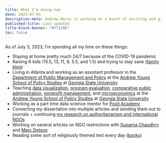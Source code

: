 ```yaml
---
title: What I'm doing now
date: 2023-07-03
description-meta: Andrew Heiss is working on a bunch of exciting and groundbreaking projects
published-title: Last updated
title-block-banner: "#771C6D"
toc: false
---
```


As of July 3, 2023, I'm spending all my time on these things:

- Staying at home pretty much 24/7 because of the COVID-19 pandemic
- Raising 6 kids (15.5, 13, 11, 8, 5.5, and 1.5) and trying to stay sane ([family blog](http://www.heissatopia.com/))
- Living in Atlanta and working as an assistant professor in the [Department of Public Management and Policy](https://aysps.gsu.edu/public-management-policy/) at the [Andrew Young School of Policy Studies](https://aysps.gsu.edu/) at [Georgia State University](https://www.gsu.edu/)
- Teaching [data visualization](https://datavizs21.classes.andrewheiss.com/), [program evaluation](https://evalsp23.classes.andrewheiss.com/), [comparative public administration](https://compasp23.classes.andrewheiss.com/),  [nonprofit management](https://nonprofitf22.classes.andrewheiss.com), and [microeconomics](https://econs22.classes.andrewheiss.com/) at the [Andrew Young School of Policy Studies](https://aysps.gsu.edu/) at [Georgia State University](https://www.gsu.edu/)
- Working as a part time data science mentor for [Posit Academy](https://posit.co/products/enterprise/academy/)
- Converting my dissertation into multiple articles and sending them out to journals + continuing [my research on authoritarianism and international NGOs](https://www.ingoresearch.org/)
- Working on several articles on NGO restrictions with [Suparna Chaudhry](http://www.suparnachaudhry.com/) and [Marc Dotson](https://marriottschool.byu.edu/directory/details?id=50683)
- Reading some sort of religiously themed text every day ([books](https://www.goodreads.com/review/list/2733632-andrew-heiss?shelf=religious))
